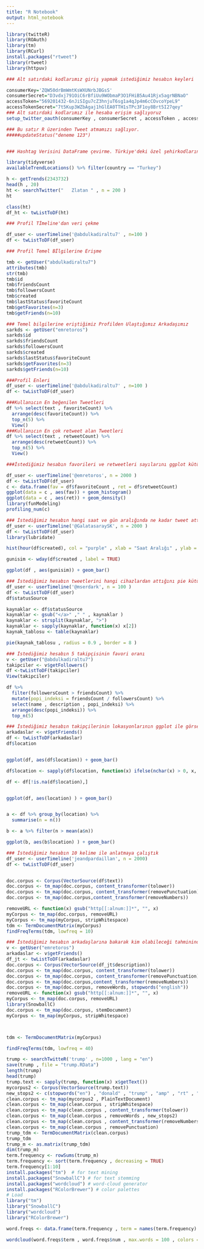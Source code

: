 ---
title: "R Notebook"
output: html_notebook
---



```{r}
library(twitteR)
library(ROAuth)
library(tm)
library(RCurl)
install.packages("rtweet")
library(rtweet)
library(httpuv)

### Alt satırdaki kodlarımız giriş yapmak istediğimiz hesabın keyleri

consumerKey='ZQW50drBmWmtKsWXUNrbJBGsS'
consumerSecret="D3vdxj791OiC6rBfiUu9WObmaP3O1FHiB5Au41Rjx5agrNBNaO"
accessToken="569201432-6nJiSIgu7cZ3hnjuT6sg1a4qJp4m6cCOvcoYpeL9"
accessTokenSecret="7t5Kup3WZbAgaj1hGlEA0TTH1sTPc3F1oy8Brt5I27qey"
### Alt satırdaki kodlarımız ile hesaba erişim sağlıyoruz
setup_twitter_oauth(consumerKey , consumerSecret , accessToken , accessTokenSecret)

### Bu satır R üzerinden Tweet atmamızı sağlıyor.
#####updateStatus("deneme 123")


### Hashtag Verisini DataFrame çevirme. Türkiye'deki özel şehirkodlarına göre trendler

library(tidyverse)
availableTrendLocations() %>% filter(country == "Turkey")

h <- getTrends(2343732)
head(h , 20)
ht <- searchTwitter("	Zlatan " , n = 200 )
ht

class(ht)
df_ht <- twListToDF(ht)

### Profil Tİmeline'dan veri çekme

df_user <- userTimeline('@abdulkadiraltu7' , n=100 )
df <- twListToDF(df_user)

### Profil Temel Bİlgilerine Erişme

tmb <- getUser("abdulkadiraltu7")
attributes(tmb)
str(tmb)
tmb$id
tmb$friendsCount
tmb$followersCount
tmb$created
tmb$lastStatus$favoriteCount
tmb$getFavorites(n=3)
tmb$getFriends(n=10)

### Temel bilgilerine eriştiğimiz Profilden Ulaştığımız Arkadaşımız
sarkds <- getUser("emretoros")
sarkds$id
sarkds$friendsCount
sarkds$followersCount
sarkds$created
sarkds$lastStatus$favoriteCount
sarkds$getFavorites(n=3)
sarkds$getFriends(n=10)

```

```{r}
###Profil Enleri
df_user <- userTimeline('@abdulkadiraltu7' , n=100 )
df <- twListToDF(df_user)

###Kullanıcın En beğenilen Tweetleri
df %>% select(text , favoriteCount) %>%
  arrange(desc(favoriteCount)) %>%
  top_n(5) %>%
  View()
###Kullanıcın En çok retweet alan Tweetleri
df %>% select(text , retweetCount) %>%
  arrange(desc(retweetCount)) %>%
  top_n(5) %>%
  View()

```

```{r}
###İstediğimiz hesabın favorileri ve retweetleri sayılarını ggplot kütüphanesi ile görselleştirme

df_user <- userTimeline('@emretoros', n = 2000 )
df <- twListToDF(df_user)
c <- data.frame(fav = df$favoriteCount , ret = df$retweetCount)
ggplot(data = c , aes(fav)) + geom_histogram()
ggplot(data = c , aes(ret)) + geom_density()
library(funModeling)
profiling_num(c)


```

```{r}
### İstediğimiz hesabın hangi saat ve gün aralığında ne kadar tweet attığını yine ggplot kütüphanesi ile görselleştirme
df_user <- userTimeline('@GalatasaraySK', n = 2000 )
df <- twListToDF(df_user)
library(lubridate)

hist(hour(df$created), col = "purple" , xlab = "Saat Aralığı" , ylab = "Tweet Sayısı" , xlim = c(0,25))

gunisim <- wday(df$created , label = TRUE)

ggplot(df , aes(gunisim)) + geom_bar()

```

```{r}
### İstediğimiz hesabın tweetlerini hangi cihazlardan attığını pie kütüphanesi ile görselleştirme
df_user <- userTimeline('@mserdark', n = 100 )
df <- twListToDF(df_user)
df$statusSource

kaynaklar <- df$statusSource
kaynaklar <- gsub("</a>" ," " , kaynaklar )
kaynaklar <- strsplit(kaynaklar, ">")
kaynaklar <- sapply(kaynaklar, function(x) x[2])
kaynak_tablosu <- table(kaynaklar)

pie(kaynak_tablosu , radius = 0.9 , border = 8 )

```

```{r}
### İstediğimiz hesabın 5 takipçisinin favori oranı
v <- getUser("@abdulkadiraltu7")
takipciler <- v$getFollowers()
df <-twListToDF(takipciler)
View(takipciler)

df %>%
  filter(followersCount > friendsCount) %>%
  mutate(popi_indeksi = friendsCount / followersCount) %>%
  select(name , description , popi_indeksi) %>%
  arrange(desc(popi_indeksi)) %>%
  top_n(5)

```

```{r}

### İstediğimiz hesabın takipçilerinin lokasyonlarının ggplot ile görselleştirmesi
arkadaslar <- v$getFriends()
df <- twListToDF(arkadaslar)
df$location


ggplot(df, aes(df$location)) + geom_bar()

df$location <- sapply(df$location, function(x) ifelse(nchar(x) > 0, x, NA ))

df <- df[!is.na(df$location),]


ggplot(df, aes(location) ) + geom_bar()


a <- df %>% group_by(location) %>%
  summarise(n = n())

b <- a %>% filter(n > mean(a$n))

ggplot(b, aes(b$location) ) + geom_bar()
```


```{r}
### İstediğimiz hesabın 10 kelime ile anlatmaya çalıştık
df_user <- userTimeline('jeandpardaillan', n = 2000)
df <- twListToDF(df_user)


doc.corpus <- Corpus(VectorSource(df$text))
doc.corpus <- tm_map(doc.corpus, content_transformer(tolower))
doc.corpus <- tm_map(doc.corpus, content_transformer(removePunctuation))
doc.corpus <- tm_map(doc.corpus,content_transformer(removeNumbers))

removeURL <- function(x) gsub("http[[:alnum:]]*", "", x)
myCorpus <- tm_map(doc.corpus, removeURL)
myCorpus <- tm_map(myCorpus, stripWhitespace)
tdm <- TermDocumentMatrix(myCorpus)
findFreqTerms(tdm, lowfreq = 10)
```


```{r}
### İstediğimiz hesabın arkadaşlarına bakarak kim olabileceği tahmininde bulunmaya çalıştık
v <- getUser("emretoros")
arkadaslar <- v$getFriends()
df_jt <- twListToDF(arkadaslar)
doc.corpus <- Corpus(VectorSource(df_jt$description))
doc.corpus <- tm_map(doc.corpus, content_transformer(tolower))
doc.corpus <- tm_map(doc.corpus, content_transformer(removePunctuation))
doc.corpus <- tm_map(doc.corpus,content_transformer(removeNumbers))
doc.corpus <- tm_map(doc.corpus, removeWords, stopwords("english"))
removeURL <- function(x) gsub("http[[:alnum:]]*", "", x)
myCorpus <- tm_map(doc.corpus, removeURL)
library(SnowballC)
doc.corpus <- tm_map(doc.corpus, stemDocument)
myCorpus <- tm_map(myCorpus, stripWhitespace)



tdm <- TermDocumentMatrix(myCorpus)

findFreqTerms(tdm, lowfreq = 40)
```

```{r}
trump <- searchTwitteR('trump' , n=1000 , lang = "en")
save(trump , file = "trump.RData")
length(trump)
head(trump)
trump.text <- sapply(trump, function(x) x$getText())
mycorpus2 <- Corpus(VectorSource(trump.text))
new_stops2 <- c(stopwords("en") , "donald" , "trump" , "amp" , "rt" , "JoeBiden")
clean.corpus <- tm_map(mycorpus2 , PlainTextDocument)
clean.corpus <- tm_map(clean.corpus , stripWhitespace)
clean.corpus <- tm_map(clean.corpus , content_transformer(tolower))
clean.corpus <- tm_map(clean.corpus , removeWords , new_stops2)
clean.corpus <- tm_map(clean.corpus , content_transformer(removeNumbers))
clean.corpus <- tm_map(clean.corpus , removePunctuation)
trump_tdm <- TermDocumentMatrix(clean.corpus)
trump_tdm
trump_m <- as.matrix(trump_tdm)
dim(trump_m)
term.frequency <- rowSums(trump_m)
term.frequency <- sort(term.frequency , decreasing = TRUE)
term.frequency[1:10]
install.packages("tm")  # for text mining
install.packages("SnowballC") # for text stemming
install.packages("wordcloud") # word-cloud generator 
install.packages("RColorBrewer") # color palettes
# Load
library("tm")
library("SnowballC")
library("wordcloud")
library("RColorBrewer")

word.freqs <- data.frame(term.frequency , term = names(term.frequency) , num = term.frequency)

wordcloud(word.freqs$term , word.freqs$num , max.words = 100 , colors = brewer.pal(11 , "RdYlBu") , random.color =TRUE)
```

